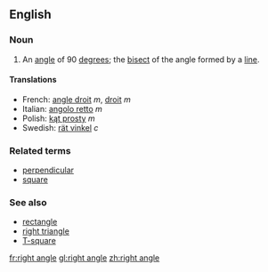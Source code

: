 ==English==
===Noun===
{{en-noun-reg}}

#{{geometry}} An [[angle]] of 90 [[degree]]s; the [[bisect]] of the angle formed by a [[line]].

====Translations====
*French: [[angle droit]] ''m'', [[droit]] ''m''
*Italian: [[angolo retto]] ''m''
*Polish: [[kąt prosty]] ''m''
*Swedish: [[rät vinkel]] ''c''

===Related terms===
* [[perpendicular]]
* [[square]]

===See also===
* [[rectangle]]
* [[right triangle]]
* [[T-square]]

[[fr:right angle]]
[[gl:right angle]]
[[zh:right angle]]